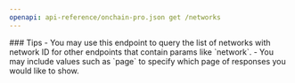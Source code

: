 ```yaml
---
openapi: api-reference/onchain-pro.json get /networks
---
```


<Tip>
### Tips
- You may use this endpoint to query the list of networks with network ID for other endpoints that contain params like `network`.
- You may include values such as `page` to specify which page of responses you would like to show.
</Tip>